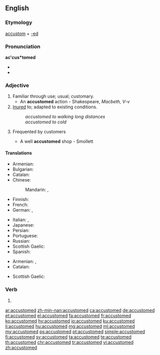 ==English==

===Etymology===
[[accustom]] + [[-ed]]

===Pronunciation===
'''ac'cus*tomed'''
* {{IPA|/ə.ˈkʌs.təmd/|lang=en}}
* {{audio|En-ca-accustomed.ogg|Audio (CA)|lang=en}}

===Adjective===
{{en-adj}}

# Familiar through use; usual; customary.
#* An '''accustomed''' action - Shakespeare, ''Macbeth, V-v''
# [[inure|Inured]] to; adapted to existing conditions.
#: ''accustomed to walking long distances''
#: ''accustomed to cold''
# {{context|obsolete|lang=en}} Frequented by customers
#* A well '''accustomed''' shop - Smollett

====Translations====
{{trans-top|familiar}}
* Armenian: {{t|hy|սովորական}}
* Bulgarian: {{t+|bg|свикнал}}
* Catalan: {{t|ca|acostumat}}
* Chinese:
*: Mandarin: {{t+|cmn|習慣|sc=Hani}}, {{t+|cmn|习惯|tr=xíguàn|sc=Hani}}
* Finnish: {{t+|fi|tottunut}}
* French: {{t+|fr|accoutumé}}
* German: {{t+|de|gewohnt}}, {{t+|de|gewöhnt}}
{{trans-mid}}
* Italian: {{t+|it|abituato}}, {{t+|it|avvezzo}}
* Japanese: {{t|ja|慣れる|tr=なれた, nareta|alt=慣れた|sc=Jpan}}
* Persian: {{t+|fa|آشنا|tr=âšnâ|sc=fa-Arab}}
* Portuguese: {{t+|pt|acostumado|m}}
* Russian: {{t+|ru|привы́кший}}
* Scottish Gaelic: {{t|gd|cleachdte}}
* Spanish: {{t+|es|acostumbrado}}
{{trans-bottom}}

{{trans-top|inured to; adapted to existing conditions}}
* Armenian: {{t|hy|սովոր}},  {{t|hy|վարժված}}
* Catalan: {{t|ca|acostumat}}
{{trans-mid}}
* Scottish Gaelic: {{t|gd|cleachdte}}
{{trans-bottom}}

===Verb===
{{head|en|verb form}}

# {{en-past of|accustom}}

[[ar:accustomed]]
[[zh-min-nan:accustomed]]
[[ca:accustomed]]
[[de:accustomed]]
[[et:accustomed]]
[[el:accustomed]]
[[fa:accustomed]]
[[fr:accustomed]]
[[ko:accustomed]]
[[hy:accustomed]]
[[io:accustomed]]
[[ku:accustomed]]
[[li:accustomed]]
[[hu:accustomed]]
[[mg:accustomed]]
[[ml:accustomed]]
[[my:accustomed]]
[[ps:accustomed]]
[[pt:accustomed]]
[[simple:accustomed]]
[[fi:accustomed]]
[[sv:accustomed]]
[[ta:accustomed]]
[[te:accustomed]]
[[th:accustomed]]
[[chr:accustomed]]
[[tr:accustomed]]
[[vi:accustomed]]
[[zh:accustomed]]